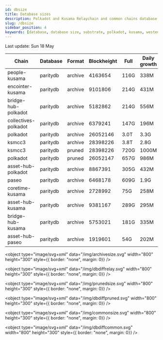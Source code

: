```yaml
---
id: dbsize
title: Database sizes
description: Polkadot and Kusama Relaychain and common chains database sizes
slug: /dbsize
sidebar_position: 4
keywords: [database, database size, substrate, polkadot, kusama, westend]
---
```



Last update: Sun 18 May

| Chain    | Database   | Format | Blockheight | Full         | Daily growth |
| ------------------------| ----------- | -------- | ------- | ---------- | ----- | 
| people-kusama | paritydb | archive | 4163654 | 116G | 338M |
| encointer-kusama | paritydb | archive | 9101806 | 214G | 431M |
| bridge-hub-polkadot | paritydb | archive | 5182862 | 214G | 556M |
| collectives-polkadot | paritydb | archive | 6379241 | 147G | 196M |
| polkadot | paritydb | archive | 26052146 | 3.0T | 3.3G |
| ksmcc3 | paritydb | archive | 28398226 | 3.8T | 2.8G |
| ksmcc3 | paritydb | pruned | 28398226 | 720G | 1000M |
| polkadot | paritydb | pruned | 26052147 | 657G | 986M |
| asset-hub-polkadot | paritydb | archive | 8867391 | 305G | 432M |
| paseo | paritydb | archive | 6468178 | 609G | 1.9G |
| coretime-kusama | paritydb | archive | 2728992 | 75G | 258M |
| asset-hub-kusama | paritydb | archive | 9381167 | 289G | 295M |
| bridge-hub-kusama | paritydb | archive | 5753021 | 181G | 335M |
| asset-hub-paseo | paritydb | archive | 1919601 | 54G | 202M |
<object type="image/svg+xml" data="/img/archivesize.svg" width="800" height="300" style={{ border: "none", margin: 0}} />

<object type="image/svg+xml" data="/img/dbdiffrelay.svg" width="800" height="300" style={{ border: "none", margin: 0}} />

<object type="image/svg+xml" data="/img/prunedsize.svg" width="800" height="300" style={{ border: "none", margin: 0}} />

<object type="image/svg+xml" data="/img/dbdiffpruned.svg" width="800" height="300" style={{ border: "none", margin: 0}} />

<object type="image/svg+xml" data="/img/commonsize.svg" width="800" height="300" style={{ border: "none", margin: 0}} />

<object type="image/svg+xml" data="/img/dbdiffcommon.svg" width="800" height="300" style={{ border: "none", margin: 0}} />
